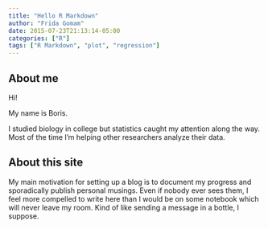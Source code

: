 ```yaml
---
title: "Hello R Markdown"
author: "Frida Gomam"
date: 2015-07-23T21:13:14-05:00
categories: ["R"]
tags: ["R Markdown", "plot", "regression"]
---
```


## About me

Hi!

My name is Boris.

I studied biology in college but statistics caught my attention along the way. Most of the time I'm helping other researchers analyze their data.

## About this site

My main motivation for setting up a blog is to document my progress and sporadically publish personal musings. Even if nobody ever sees them, I feel more compelled to write here than I would be on some notebook which will never leave my room. Kind of like sending a message in a bottle, I suppose.